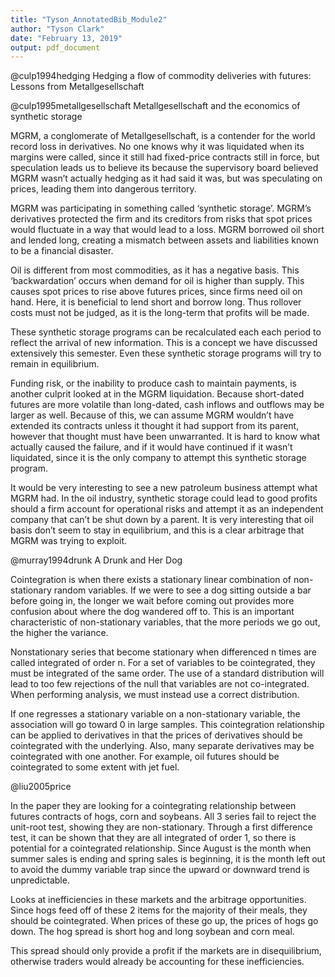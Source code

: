 ```yaml
---
title: "Tyson_AnnotatedBib_Module2"
author: "Tyson Clark"
date: "February 13, 2019"
output: pdf_document
---
```


@culp1994hedging Hedging a flow of commodity deliveries with futures: Lessons from Metallgesellschaft

@culp1995metallgesellschaft Metallgesellschaft and the economics of synthetic storage

MGRM, a conglomerate of Metallgesellschaft, is a contender for the world record loss in derivatives. No one knows why it was liquidated when its margins were called, since it still had fixed-price contracts still in force, but speculation leads us to believe its because the supervisory board believed MGRM wasn't actually hedging as it had said it was, but was speculating on prices, leading them into dangerous territory.

\newline

MGRM was participating in something called 'synthetic storage'. MGRM's derivatives protected the firm and its creditors from risks that spot prices would fluctuate in a way that would lead to a loss. MGRM borrowed oil short and lended long, creating a mismatch between assets and liabilities known to be a financial disaster.

\newline

Oil is different from most commodities, as it has a negative basis. This 'backwardation' occurs when demand for oil is higher than supply. This causes spot prices to rise above futures prices, since firms need oil on hand. Here, it is beneficial to lend short and borrow long. Thus rollover costs must not be judged, as it is the long-term that profits will be made.

\newline

These synthetic storage programs can be recalculated each each period to reflect the arrival of new information. This is a concept we have discussed extensively this semester. Even these synthetic storage programs will try to remain in equilibrium.

\newline

Funding risk, or the inability to produce cash to maintain payments, is another culprit looked at in the MGRM liquidation. Because short-dated futures are more volatile than long-dated, cash inflows and outflows may be larger as well. Because of this, we can assume MGRM wouldn't have extended its contracts unless it thought it had support from its parent, however that thought must have been unwarranted. It is hard to know what actually caused the failure, and if it would have continued if it wasn't liquidated, since it is the only company to attempt this synthetic storage program.

\newline

It would be very interesting to see a new patroleum business attempt what MGRM had. In the oil industry, synthetic storage could lead to good profits should a firm account for operational risks and attempt it as an independent company that can't be shut down by a parent. It is very interesting that oil basis don't seem to stay in equilibrium, and this is a clear arbitrage that MGRM was trying to exploit. 

@murray1994drunk A Drunk and Her Dog

Cointegration is when there exists a stationary linear combination of non-stationary random variables. If we were to see a dog sitting outside a bar before going in, the longer we wait before coming out provides more confusion about where the dog wandered off to. This is an important characteristic of non-stationary variables, that the more periods we go out, the higher the variance.

\newline

Nonstationary series that become stationary when differenced n times are called integrated of order n. For a set of variables to be cointegrated, they must be integrated of the same order. The use of a standard distribution will lead to too few rejections of the null that variables are not co-integrated. When performing analysis, we must instead use a correct distribution.

\newline

If one regresses a stationary variable on a non-stationary variable, the association will go toward 0 in large samples. This cointegration relationship can be applied to derivatives in that the prices of derivatives should be cointegrated with the underlying. Also, many separate derivatives may be cointegrated with one another. For example, oil futures should be cointegrated to some extent with jet fuel.


@liu2005price

In the paper they are looking for a cointegrating relationship between futures contracts of hogs, corn and soybeans. All 3 series fail to reject the unit-root test, showing they are non-stationary. Through a first difference test, it can be shown that they are all integrated of order 1, so there is potential for a cointegrated relationship. Since August is the month when summer sales is ending and spring sales is beginning, it is the month left out to avoid the dummy variable trap since the upward or downward trend is unpredictable.

\newline

Looks at inefficiencies in these markets and the arbitrage opportunities. Since hogs feed off of these 2 items for the majority of their meals, they should be cointegrated. When prices of these go up, the prices of hogs go down. The hog spread is short hog and long soybean and corn meal.

\newline

This spread should only provide a profit if the markets are in disequilibrium, otherwise traders would already be accounting for these inefficiencies. 